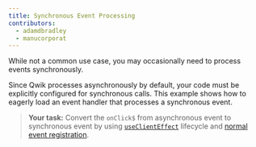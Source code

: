 ```yaml
---
title: Synchronous Event Processing
contributors:
  - adamdbradley
  - manucorporat
---
```


While not a common use case, you may occasionally need to process events synchronously.

Since Qwik processes asynchronously by default, your code must be explicitly configured for synchronous calls. This example shows how to eagerly load an event handler that processes a synchronous event.

> **Your task:** Convert the `onClick$` from asynchronous event to synchronous event by using [`useClientEffect`](https://qwik.builder.io/docs/components/lifecycle/#useclienteffect) lifecycle and [normal event registration](https://developer.mozilla.org/en-US/docs/Web/API/EventTarget/addEventListener).
